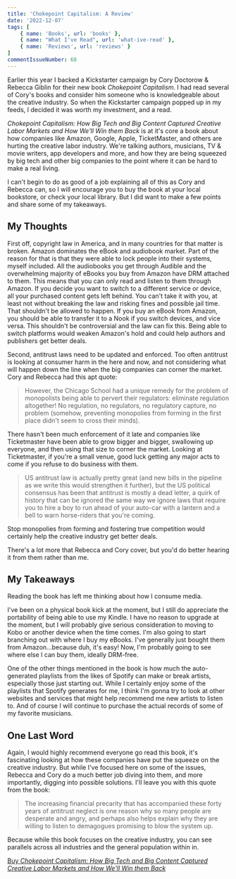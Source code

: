 ```yaml
---
title: 'Chokepoint Capitalism: A Review'
date: '2022-12-07'
tags: [
    { name: 'Books', url: 'books' },
    { name: "What I've Read", url: 'what-ive-read' },
    { name: 'Reviews', url: 'reviews' }
]
commentIssueNumber: 68
---
```


Earlier this year I backed a Kickstarter campaign by Cory Doctorow & Rebecca Giblin for their new book _Chokepoint Capitalism_. I had read several of Cory's books and consider him someone who is knowledgeable about the creative industry. So when the Kickstarter campaign popped up in my feeds, I decided it was worth my investment, and a read.

<PostImage
    src="/images/posts/2022-12-07-chokepoint-capitalism-a-review/book_cover.jpg"
    alt="The cover of Chokepoint Capitalism: How Big Tech and Big Content Captured Creative Labor Markets and How We'll Win them Back by Rebecca Giblin & Cory Doctorow"
    width={295}
    height={450}
    centered
    shadowed={false}
/>

_Chokepoint Capitalism: How Big Tech and Big Content Captured Creative Labor Markets and How We'll Win them Back_ is at it's core a book about how companies like Amazon, Google, Apple, TicketMaster, and others are hurting the creative labor industry. We're talking authors, musicians, TV & movie writers, app developers and more, and how they are being squeezed by big tech and other big companies to the point where it can be hard to make a real living.

I can't begin to do as good of a job explaining all of this as Cory and Rebecca can, so I will encourage you to buy the book at your local bookstore, or check your local library. But I did want to make a few points and share some of my takeaways.

## My Thoughts

First off, copyright law in America, and in many countries for that matter is broken. Amazon dominates the eBook and audiobook market. Part of the reason for that is that they were able to lock people into their systems, myself included. All the audiobooks you get through Audible and the overwhelming majority of eBooks you buy from Amazon have DRM attached to them. This means that you can only read and listen to them through Amazon. If you decide you want to switch to a different service or device, all your purchased content gets left behind. You can't take it with you, at least not without breaking the law and risking fines and possible jail time. That shouldn't be allowed to happen. If you buy an eBook from Amazon, you should be able to transfer it to a Nook if you switch devices, and vice versa. This shouldn't be controversial and the law can fix this. Being able to switch platforms would weaken Amazon's hold and could help authors and publishers get better deals.

Second, antitrust laws need to be updated and enforced. Too often antitrust is looking at consumer harm in the here and now, and not considering what will happen down the line when the big companies can corner the market. Cory and Rebecca had this apt quote:

> However, the Chicago School had a unique remedy for the problem of monopolists being able to pervert their regulators: eliminate regulation altogether! No regulation, no regulators, no regulatory capture, no problem (somehow, preventing monopolies from forming in the first place didn't seem to cross their minds).

There hasn't been much enforcement of it late and companies like Ticketmaster have been able to grow bigger and bigger, swallowing up everyone, and then using that size to corner the market. Looking at Ticketmaster, if you're a small venue, good luck getting any major acts to come if you refuse to do business with them.

> US antitrust law is actually pretty great (and new bills in the pipeline as we write this would strengthen it further), but the US political consensus has been that antitrust is mostly a dead letter, a quirk of history that can be ignored the same way we ignore laws that require you to hire a boy to run ahead of your auto-car with a lantern and a bell to warn horse-riders that you're coming.

Stop monopolies from forming and fostering true competition would certainly help  the creative industry get better deals.

There's a lot more that Rebecca and Cory cover, but you'd do better hearing it from them rather than me.

## My Takeaways

Reading the book has left me thinking about how I consume media.

I've been on a physical book kick at the moment, but I still do appreciate the portability of being able to use my Kindle. I have no reason to upgrade at the moment, but I will probably give serious consideration to moving to Kobo or another device when the time comes. I'm also going to start branching out with where I buy my eBooks. I've generally just bought them from Amazon...because duh, it's easy! Now, I'm probably going to see where else I can buy them, ideally DRM-free.

One of the other things mentioned in the book is how much the auto-generated playlists from the likes of Spotify can make or break artists, especially those just starting out. While I certainly enjoy some of the playlists that Spotify generates for me, I think I'm gonna try to look at other websites and services that might help recommend me new artists to listen to. And of course I will continue to purchase the actual records of some of my favorite musicians.

## One Last Word

Again, I would highly recommend everyone go read this book, it's fascinating looking at how these companies have put the squeeze on the creative industry. But while I've focused here on some of the issues, Rebecca and Cory do a much better job diving into them, and more importantly, digging into possible solutions. I'll leave you with this quote from the book:

> The increasing financial precarity that has accompanied these forty years of antitrust neglect is one reason why so many people are desperate and angry, and perhaps also helps explain why they are willing to listen to demagogues promising to blow the system up.

Because while this book focuses on the creative industry, you can see parallels across all industries and the general population within in.

[Buy _Chokepoint Capitalism: How Big Tech and Big Content Captured Creative Labor Markets and How We'll Win them Back_](https://www.penguinrandomhouse.com/books/710957/chokepoint-capitalism-by-cory-doctorow-and-rebecca-giblin/9780807007068)